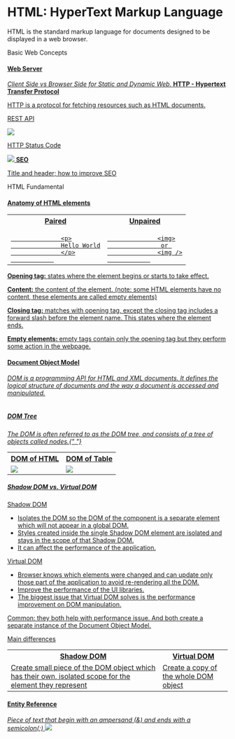 
<Meta title="Web Fundamental/HTML/Basics" />

# HTML: HyperText Markup Language

HTML is the standard markup language for documents designed to be displayed in a web browser.

<div className="subheading">Basic Web Concepts</div>
<div className="link-list">
  <a
    className="link-item"
    href="https://storybook.js.org/docs/react/get-started/setup#configure-storybook-for-your-stack"
    target="_blank"
    draggable="false"
  >
    <span>
      <h4>Web Server</h4>
      <em>Client Side vs Browser Side for Static and Dynamic Web.</em>
    </span>
  </a>
  <a
    className="link-item"
    href="https://storybook.js.org/docs/react/get-started/setup#configure-storybook-for-your-stack"
    target="_blank"
  >
    <span>
      <strong>HTTP - Hypertext Transfer Protocol</strong>
      <p>HTTP is a protocol for fetching resources such as HTML documents.</p>
      <p>REST API</p>
      <img src="https://www.visual-paradigm.com/servlet/editor-content/cn/guide/development/what-is-rest-api/sites/7/2019/09/rest-and-http.png" />
      <p>HTTP Status Code</p>
      <img src="https://blog.online-convert.com/wp-content/uploads/2022/03/Most-Common-HTTP-Error-Codes-Image.jpg" />
    </span>
  </a>
  <a
    className="link-item"
    href="https://storybook.js.org/docs/react/get-started/setup#configure-storybook-for-your-stack"
    target="_blank"
  >
    <span>
      <strong>SEO</strong>
      <p>Title and header; how to improve SEO</p>
    </span>
  </a>
</div>

<div className="subheading">HTML Fundamental</div>
<div className="link-list">
  <a
    className="link-item"
    href="https://storybook.js.org/docs/react/addons/addon-types"
    target="_blank"
  >
    <span>
      <h4>Anatomy of HTML elements</h4>
      <table>
        <tr>
          <th>Paired</th>
          <th>Unpaired</th>
        </tr>
        <tr>
          <td>
            <code>
              <span className="code-span">&lt;p&gt;</span>
              <span className="code-span">Hello World</span>
              <span className="code-span">&lt;&#x0002F;p&gt;</span>
            </code>
          </td>
          <td>
            <code>
              <span className="code-span">&lt;img&gt;</span>
              &nbsp;or&nbsp;
              <span className="code-span">&lt;img&nbsp;&#x0002F;&gt;</span>
            </code>
          </td>
        </tr>
      </table>
      <p>
        <b>Opening tag:</b> states where the element begins or starts to take
        effect.
      </p>
      <p>
        <b>Content:</b> the content of the element. (note: some HTML elements
        have no content, these elements are called empty elements)
      </p>
      <p>
        <b>Closing tag:</b> matches with opening tag, except the closing tag
        includes a forward slash before the element name. This states where the
        element ends.
      </p>
      <p>
        <b>Empty elements: </b> empty tags contain only the opening tag but they
        perform some action in the webpage.
      </p>
    </span>
  </a>
  <a
    className="link-item"
    href="https://www.w3.org/TR/WD-DOM/introduction.html"
    target="_blank"
  >
    <span>
      <h4>Document Object Model</h4>
      <em>
        DOM is a programming API for HTML and XML documents. It defines the
        logical structure of documents and the way a document is accessed and
        manipulated.
      </em>
      <br />
      <br />
      <h5>DOM Tree</h5>
      <em>
        The DOM is often referred to as the DOM tree, and consists of a tree of
        objects called nodes.{" "}
      </em>
      <table>
        <tr>
          <th>DOM of HTML</th>
          <th>DOM of Table</th>
        </tr>
        <tr>
          <td>
            <img src="https://i.stack.imgur.com/IERlg.png" />
          </td>
          <td>
            <img src="https://www.researchgate.net/profile/Fabrizio-Ferrandi/publication/4344824/figure/fig3/AS:667677588738056@1536198150438/Example-of-a-DOM-Tree-representation.png" />
          </td>
        </tr>
      </table>
      <h5>Shadow DOM vs. Virtual DOM</h5>
      <p>Shadow DOM</p>
      <ul>
        <li>
          Isolates the DOM so the DOM of the component is a separate element
          which will not appear in a global DOM.
        </li>
        <li>
          Styles created inside the single Shadow DOM element are isolated and
          stays in the scope of that Shadow DOM.
        </li>
        <li>It can affect the performance of the application.</li>
      </ul>
      <p>Virtual DOM</p>
      <ul>
        <li>
          Browser knows which elements were changed and can update only those
          part of the application to avoid re-rendering all the DOM.
        </li>
        <li>Improve the performance of the UI libraries.</li>
        <li>
          The biggest issue that Virtual DOM solves is the performance
          improvement on DOM manipulation.
        </li>
      </ul>
      <p>
        Common: they both help with performance issue. And both create a
        separate instance of the Document Object Model.
      </p>
      <p>Main differences</p>
      <table>
        <tr>
          <th>Shadow DOM</th>
          <th>Virtual DOM</th>
        </tr>
        <tr>
          <td>
            Create small piece of the DOM object which has their own, isolated
            scope for the element they represent
          </td>
          <td>Create a copy of the whole DOM object</td>
        </tr>
      </table>
    </span>
  </a>
  <a
    className="link-item"
    href="https://dev.w3.org/html5/html-author/charref"
    target="_blank"
  >
    <span>
      <h4>Entity Reference</h4>
      <em>
        Piece of text that begin with an ampersand (&) and ends with a
        semicolon(;)
      </em>
      <img src="https://www.technipages.com/wp-content/uploads/2020/11/html-entities-header-600x342.png" />
    </span>
  </a>
</div>
